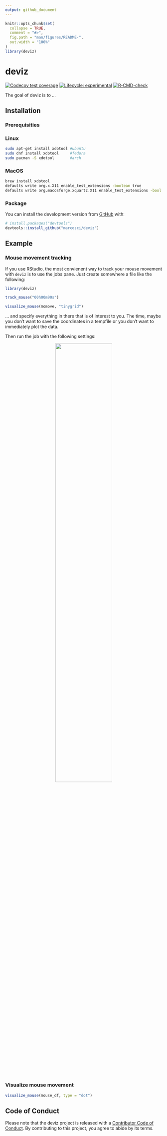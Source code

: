 ```yaml
---
output: github_document
---
```


<!-- README.md is generated from README.Rmd. Please edit that file -->

```r
knitr::opts_chunk$set(
  collapse = TRUE,
  comment = "#>",
  fig.path = "man/figures/README-",
  out.width = "100%"
)
library(deviz)
```

# deviz

<!-- badges: start -->
[![Codecov test coverage](https://codecov.io/gh/marcosci/deviz/branch/master/graph/badge.svg)](https://codecov.io/gh/marcosci/deviz?branch=master)
[![Lifecycle: experimental](https://img.shields.io/badge/lifecycle-experimental-orange.svg)](https://www.tidyverse.org/lifecycle/#experimental)
[![R-CMD-check](https://github.com/marcosci/deviz/workflows/R-CMD-check/badge.svg)](https://github.com/marcosci/deviz/actions)
<!-- badges: end -->

The goal of deviz is to ...

## Installation

###  Prerequisities

### Linux
``` bash
sudo apt-get install xdotool #ubuntu
sudo dnf install xdotool     #fedora
sudo pacman -S xdotool       #arch
```

### MacOS
``` bash
brew install xdotool
defaults write org.x.X11 enable_test_extensions -boolean true  
defaults write org.macosforge.xquartz.X11 enable_test_extensions -bool yes   
```

###  Package 

You can install the development version from [GitHub](https://github.com/) with:

``` r
# install.packages("devtools")
devtools::install_github("marcosci/deviz")
```

## Example

### Mouse movement tracking

If you use RStudio, the most convienent way to track your mouse movement with `deviz` is to use the jobs pane. Just create somewhere a file like the following:

```r 
library(deviz)

track_mouse("00h00m90s")

visualize_mouse(momove, "tinygrid")
```

... and specify everything in there that is of interest to you. The time, maybe you don't want to save the coordinates in a tempfile or you don't want to immediately plot the data.

Then run the job with the following settings:

<center>
 <img src="https://raw.githubusercontent.com/marcosci/deviz/main/vignettes/job.png?token=ACS4PPQQKRGDB6EMRG3UDRC73ZGKK" style="width:60%" />
</center>

### Visualize mouse movement

```r
visualize_mouse(mouse_df, type = "dot")
```

## Code of Conduct

Please note that the deviz project is released with a [Contributor Code of Conduct](https://contributor-covenant.org/version/2/0/CODE_OF_CONDUCT.html). By contributing to this project, you agree to abide by its terms.
